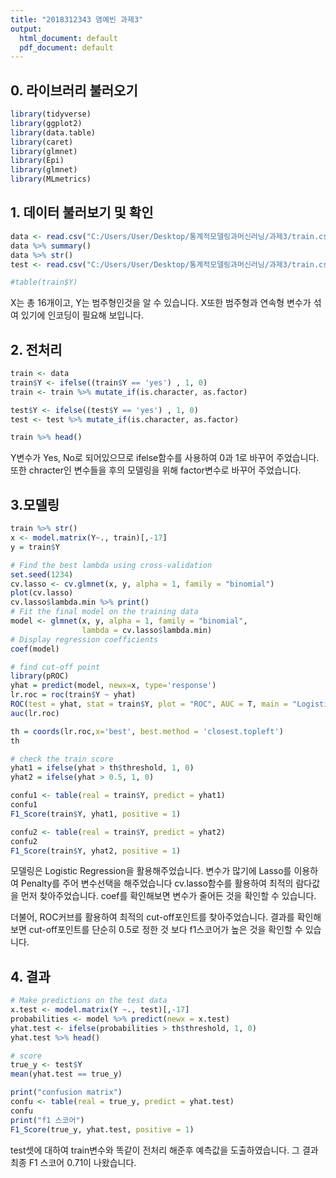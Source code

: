 ```yaml
---
title: "2018312343 염예빈 과제3"
output:
  html_document: default
  pdf_document: default
---
```


## 0. 라이브러리 불러오기
```r
library(tidyverse)
library(ggplot2)
library(data.table)
library(caret)
library(glmnet)
library(Epi)
library(glmnet)
library(MLmetrics)
```

## 1. 데이터 불러보기 및 확인
```r
data <- read.csv("C:/Users/User/Desktop/통계적모델링과머신러닝/과제3/train.csv")
data %>% summary()
data %>% str()
test <- read.csv("C:/Users/User/Desktop/통계적모델링과머신러닝/과제3/train.csv")

#table(train$Y)
```
X는 총 16개이고, Y는 범주형인것을 알 수 있습니다.
X또한 범주형과 연속형 변수가 섞여 있기에 인코딩이 필요해 보입니다.

## 2. 전처리
```r
train <- data
train$Y <- ifelse((train$Y == 'yes') , 1, 0)
train <- train %>% mutate_if(is.character, as.factor)

test$Y <- ifelse((test$Y == 'yes') , 1, 0)
test <- test %>% mutate_if(is.character, as.factor)

train %>% head()
```
Y변수가 Yes, No로 되어있으므로 ifelse함수를 사용하여 0과 1로 바꾸어 주었습니다.
또한 chracter인 변수들을 후의 모델링을 위해 factor변수로 바꾸어 주었습니다.

## 3.모델링
```r
train %>% str()
x <- model.matrix(Y~., train)[,-17]
y = train$Y

# Find the best lambda using cross-validation
set.seed(1234)
cv.lasso <- cv.glmnet(x, y, alpha = 1, family = "binomial")
plot(cv.lasso)
cv.lasso$lambda.min %>% print()
# Fit the final model on the training data
model <- glmnet(x, y, alpha = 1, family = "binomial",
                lambda = cv.lasso$lambda.min)
# Display regression coefficients
coef(model)

# find cut-off point
library(pROC)
yhat = predict(model, newx=x, type='response')
lr.roc = roc(train$Y ~ yhat)
ROC(test = yhat, stat = train$Y, plot = "ROC", AUC = T, main = "Logistics Regression")
auc(lr.roc)

th = coords(lr.roc,x='best', best.method = 'closest.topleft')
th 

# check the train score
yhat1 = ifelse(yhat > th$threshold, 1, 0)
yhat2 = ifelse(yhat > 0.5, 1, 0)

confu1 <- table(real = train$Y, predict = yhat1)
confu1
F1_Score(train$Y, yhat1, positive = 1)

confu2 <- table(real = train$Y, predict = yhat2)
confu2
F1_Score(train$Y, yhat2, positive = 1)
```
모델링은 Logistic Regression을 활용해주었습니다. 변수가 많기에 Lasso를 이용하여 Penalty를 주어 변수선택을 해주었습니다
cv.lasso함수를 활용하여 최적의 람다값을 먼저 찾아주었습니다.
coef를 확인해보면 변수가 줄어든 것을 확인할 수 있습니다.

더불어, ROC커브를 활용하여 최적의 cut-off포인트를 찾아주었습니다.
결과를 확인해보면 cut-off포인트를 단순히 0.5로 정한 것 보다 f1스코어가 높은 것을 확인할 수 있습니다.

## 4. 결과
```r
# Make predictions on the test data
x.test <- model.matrix(Y ~., test)[,-17]
probabilities <- model %>% predict(newx = x.test)
yhat.test <- ifelse(probabilities > th$threshold, 1, 0)
yhat.test %>% head()

# score
true_y <- test$Y
mean(yhat.test == true_y)

print("confusion matrix")
confu <- table(real = true_y, predict = yhat.test)
confu
print("f1 스코어")
F1_Score(true_y, yhat.test, positive = 1)
```
test셋에 대하여 train변수와 똑같이 전처리 해준후
예측값을 도출하였습니다.
그 결과 최종 F1 스코어 0.71이 나왔습니다.